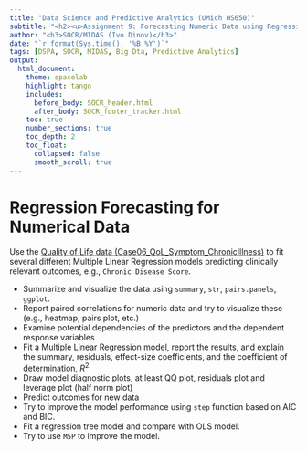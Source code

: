 ---
title: "Data Science and Predictive Analytics (UMich HS650)"
subtitle: "<h2><u>Assignment 9: Forecasting Numeric Data using Regression Models</u></h2>"
author: "<h3>SOCR/MIDAS (Ivo Dinov)</h3>"
date: "`r format(Sys.time(), '%B %Y')`"
tags: [DSPA, SOCR, MIDAS, Big Dta, Predictive Analytics] 
output:
  html_document:
    theme: spacelab
    highlight: tango
    includes:
      before_body: SOCR_header.html
      after_body: SOCR_footer_tracker.html
    toc: true
    number_sections: true
    toc_depth: 2
    toc_float:
      collapsed: false
      smooth_scroll: true
---

# Regression Forecasting for Numerical Data 

Use the [Quality of Life data (Case06_QoL_Symptom_ChronicIllness)](https://umich.instructure.com/courses/38100/files/folder/Case_Studies) to fit several different Multiple Linear Regression models predicting clinically relevant outcomes, e.g., `Chronic Disease Score`.

* Summarize and visualize the data using `summary`, `str`, `pairs.panels`, `ggplot`.
* Report paired correlations for numeric data and try to visualize these (e.g., heatmap, pairs plot, etc.)
* Examine potential dependencies of the predictors and the dependent response variables
* Fit a Multiple Linear Regression model, report the results, and explain the summary, residuals, effect-size coefficients, and the coefficient of determination, $R^2$
* Draw model diagnostic plots, at least QQ plot, residuals plot and leverage plot (half norm plot)
* Predict outcomes for new data
* Try to improve the model performance using `step` function based on AIC and BIC.
* Fit a regression tree model and compare with OLS model.
* Try to use `M5P` to improve the model.
